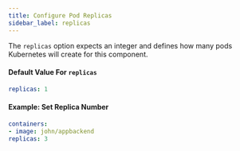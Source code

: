 ```yaml
---
title: Configure Pod Replicas
sidebar_label: replicas
---
```


The `replicas` option expects an integer and defines how many pods Kubernetes will create for this component.

#### Default Value For `replicas`
```yaml
replicas: 1
```

#### Example: Set Replica Number
```yaml
containers:
- image: john/appbackend
replicas: 3
```